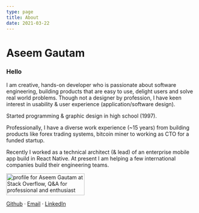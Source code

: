 ```yaml
---
type: page
title: About
date: 2021-03-22
---
```



<Head>
  <title>Hello</title>
</Head>

# Aseem Gautam

### Hello

I am creative, hands-on developer who is passionate about software engineering, building products that are easy to use, delight users and solve real world problems.
Though not a designer by profession, I have keen interest in usability & user experience (application/software design). 

Started programming & graphic design in high school (1997).  

Professionally, I have a diverse work experience (~15 years) from building products like forex trading systems, bitcoin miner to working as CTO for a funded startup. 

Recently I worked as a technical architect (& lead) of an enterprise mobile app build in React Native. At present I am helping a few
international companies build their engineering teams.

<div style={{display: "flex"}}>
	<a href="https://stackoverflow.com/users/213469/aseem-gautam">
		<img src="https://stackoverflow.com/users/flair/213469.png?theme=dark" width="208" height="58" alt="profile for Aseem Gautam at Stack Overflow, Q&amp;A for professional and enthusiast programmers" title="profile for Aseem Gautam at Stack Overflow, Q&amp;A for professional and enthusiast programmers" />
	</a>
</div>

<a href="https://github.com/aseemgautam">Github</a> · <a href="mailto: aseem@aseemgautam.com">Email</a> · <a href="https://www.linkedin.com/in/aseemgautam/">LinkedIn</a>
